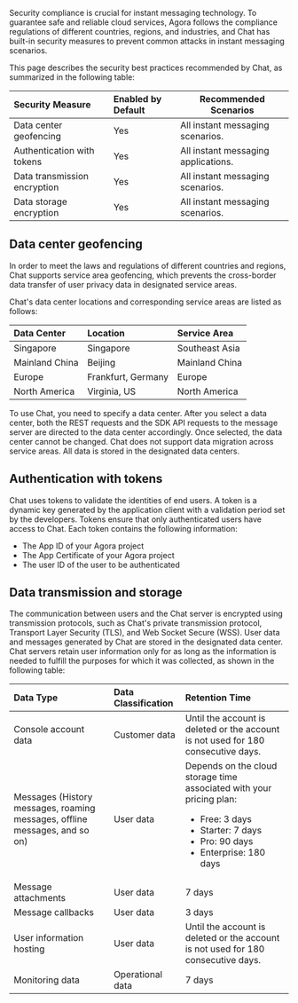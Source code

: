 
Security compliance is crucial for instant messaging technology. To guarantee safe and reliable cloud services, Agora follows the compliance regulations of different countries, regions, and industries, and Chat has built-in security measures to prevent common attacks in instant messaging scenarios. 

This page describes the security best practices recommended by Chat, as summarized in the following table:

| Security Measure             | Enabled by Default | Recommended Scenarios                                        |
| :--------------------------- | :------------------ | ------------------------------------------------------------ |
| Data center geofencing      | Yes                 | All instant messaging scenarios.                             |
| Authentication with tokens   | Yes                 | All instant messaging applications. |
| Data transmission encryption | Yes                 | All instant messaging scenarios.                             |
| Data storage encryption      | Yes                 | All instant messaging scenarios.                             |

## Data center geofencing

In order to meet the laws and regulations of different countries and regions, Chat supports service area geofencing, which prevents the cross-border data transfer of user privacy data in designated service areas.

Chat's data center locations and corresponding service areas are listed as follows:

| Data Center    | Location           | Service Area   |
| :------------- | :----------------- | :------------- |
| Singapore      | Singapore          | Southeast Asia |
| Mainland China | Beijing            | Mainland China |
| Europe         | Frankfurt, Germany | Europe         |
| North America  | Virginia, US       | North America  |

To use Chat, you need to specify a data center. After you select a data center, both the REST requests and the SDK API requests to the message server are directed to the data center accordingly.
Once selected, the data center cannot be changed. Chat does not support data migration across service areas. All data is stored in the designated data centers.

## Authentication with tokens

Chat uses tokens to validate the identities of end users. A token is a dynamic key  generated by the application client with a validation period set by the developers. Tokens ensure that only authenticated users have access to Chat. Each token contains the following information:

- The App ID of your Agora project
- The App Certificate of your Agora project
- The user ID of the user to be authenticated

## Data transmission and storage

The communication between users and the Chat server is encrypted using transmission protocols, such as Chat's private transmission protocol, Transport Layer Security (TLS), and Web Socket Secure (WSS). User data and messages generated by Chat are stored in the designated data center. Chat servers retain user information only for as long as the information is needed to fulfill the purposes for which it was collected, as shown in the following table:

| Data Type                  | Data Classification | Retention Time                                                              |
|:-----------------------------------------|:---------|:--------------------------------------------------------------------------------------|
| Console account data | Customer data | Until the account is deleted or the account is not used for 180 consecutive days. |
| Messages (History messages, roaming messages, offline messages, and so on) | User data | Depends on the cloud storage time associated with your pricing plan:<ul><li>Free: 3 days</li><li>Starter: 7 days</li><li>Pro: 90 days</li><li>Enterprise: 180 days</li></ul> |
| Message attachments          | User data | 7 days                                                                           |
| Message callbacks               | User data | 3 days                                                                            |
| User information hosting    | User data | Until the account is deleted or the account is not used for 180 consecutive days. |
| Monitoring data                 | Operational data | 7 days                                                                                |